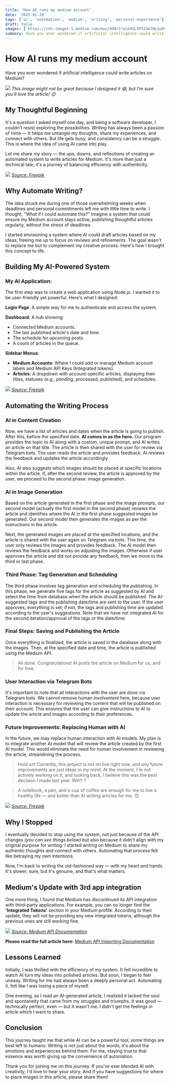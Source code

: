 ```yaml
---
title: 'How AI runs my medium account'
date: '2025-01-20'
tags: ['ai', 'automation', 'medium', 'writing', 'personal-experience']
draft: false
images: ['https://cdn-images-1.medium.com/max/800/1*aie4SLSP52GolWp1uD9Lbg.png']
summary: Have you ever wondered if artificial intelligence could write articles on Medium? This article shares my experience with creating an AI-powered system to automate article writing and publishing on Medium.
---
```


# How AI runs my medium account

Have you ever wondered if artificial intelligence could write articles on Medium?

![](https://cdn-images-1.medium.com/max/800/1*aie4SLSP52GolWp1uD9Lbg.png)
_This image might not be great because I designed it 😅, but I'm sure you'll love the article! 😊_

## My Thoughtful Beginning

It's a question I asked myself one day, and being a software developer, I couldn't resist exploring the possibilities. Writing has always been a passion of mine — it helps me untangle my thoughts, share my experiences, and connect with others. But life gets busy, and consistency can be a struggle. This is where the idea of using AI came into play.

Let me share my story — the ups, downs, and reflections of creating an automated system to write articles for Medium. It's more than just a technical tale; it's a journey of balancing efficiency with authenticity.

![](https://cdn-images-1.medium.com/max/800/1*v5DroBzQdeEsLQTEvBYY7A.jpeg)
_[Source: Freepik](https://freepik.com/free-photo/people-carrying-burden-concept_36029275.htm)_

## Why Automate Writing?

The idea struck me during one of those overwhelming weeks when deadlines and personal commitments left me with little time to write. I thought, "What if I could automate this?" Imagine a system that could ensure my Medium account stays active, publishing thoughtful articles regularly, without the stress of deadlines.

I started envisioning a system where AI could draft articles based on my ideas, freeing me up to focus on reviews and refinements. The goal wasn't to replace me but to complement my creative process. Here's how I brought this concept to life.

## Building My AI-Powered System

### My AI Application:

The first step was to create a web application using Node.js. I wanted it to be user-friendly yet powerful. Here's what I designed:

**Login Page**: A simple way for me to authenticate and access the system.

**Dashboard**: A hub showing:

- Connected Medium accounts.
- The last published article's date and time.
- The schedule for upcoming posts.
- A count of articles in the queue.

**Sidebar Menus**:

- **Medium Accounts**: Where I could add or manage Medium account labels and Medium API Keys (Integrated tokens).
- **Articles**: A dropdown with account-specific articles, displaying their titles, statuses (e.g., pending, processed, published), and schedules.

![](https://cdn-images-1.medium.com/max/800/1*P424PAlAyG629v-ckHU4JA.jpeg)
_[Source: Freepik](https://freepik.com/free-photo/top-view-desk-arrangement-with-person-writing_4950457.htm)_

## Automating the Writing Process

### AI in Content Creation

Now, we have a list of articles and dates when the article is going to publish. After this, before the specified date. **AI comes in as the hero.** Our program provides the topic to AI along with a custom, unique prompt, and AI writes an article on that title. The article is then shared with the user for review via Telegram bots. The user reads the article and provides feedback. AI reviews the feedback and updates the article accordingly.

Also, AI also suggests which images should be placed at specific locations within the article. If, after the second review, the article is approved by the user, we proceed to the second phase: image generation.

### AI in Image Generation

Based on the article generated in the first phase and the image prompts, our second model (actually the first model in the second phase) reviews the article and identifies where the AI in the first phase suggested images be generated. Our second model then generates the images as per the instructions in the article.

Next, the generated images are placed at the specified locations, and the article is shared with the user again on Telegram via bots. This time, the user only reviews the images and provides feedback. The AI model then reviews the feedback and works on adjusting the images. Otherwise if user approves the article and did not provide any feedback, then we move to the third or last phase.

### Third Phase: Tag Generation and Scheduling

The third phase involves tag generation and scheduling the publishing. In this phase, we generate five tags for the article as suggested by AI and select the time from database when the article should be published. The AI-suggested tags and the publishing date/time are sent to the user. If the user approves, everything is set; if not, the tags and publishing time are updated according to the user's suggestions. Note that we have not integrated AI for the second iteration/approval of the tags or the date/time.

### Final Steps: Saving and Publishing the Article

Once everything is finalized, the article is saved in the database along with the images. Then, at the specified date and time, the article is published using the Medium API.

> All done. Congratulations! AI posts the article on Medium for us, and for free.

### User Interaction via Telegram Bots

It's important to note that all interactions with the user are done via Telegram bots. We cannot remove human involvement here, because user interaction is necessary for reviewing the content that will be published on their account. This ensures that the user can give instructions to AI to update the article and images according to their preferences.

### Future Improvements: Replacing Human with AI

In the future, we may replace human interaction with AI models. My plan is to integrate another AI model that will review the article created by the first AI model. This would eliminate the need for human involvement in reviewing the article, streamlining the process.

> Hold on! Currently, this project is not on live right now, and any future improvements are just ideas in my mind. At the moment, I'm not actively working on it, and looking back, I believe this was the best decision I made last year. WHY ?

> A notebook, a pen, and a cup of coffee are enough for me to live a healthy life — and better than AI writing articles for me. 😊

![](https://cdn-images-1.medium.com/max/800/1*YNfV6v_rtr71R2SGtIYUPQ.jpeg)
_[Source: Freepik](https://www.freepik.com/free-photo/coffee-relaxation-beverage-planning-data-digital-concept_2760906.htm)_

## Why I Stopped

I eventually decided to stop using the system, not just because of the API changes _(you can see things below)_ but also because it didn't align with my original purpose for writing. I started writing on Medium to share my authentic thoughts and connect with others. Automating that process felt like betraying my own intentions.

Now, I'm back to writing the old-fashioned way — with my heart and hands. It's slower, sure, but it's genuine, and that's what matters.

## Medium's Update with 3rd app integration

One more thing, I found that Medium has discontinued its API integration with third-party applications. For example, you can no longer find the **'Integrated Tokens'** section in your Medium profile. According to their update, they will not be providing any new integrated tokens, although the previous ones are still working fine.

![](https://cdn-images-1.medium.com/max/800/1*HAzc2q0z1bRxNrUuLXMHww.png)
_[Source: Medium API Documentation](https://help.medium.com/hc/en-us/articles/213480228-API-Importing)_

**Please read the full article here:**
[Medium API Importing Documentation](https://help.medium.com/hc/en-us/articles/213480228-API-Importing)

## Lessons Learned

Initially, I was thrilled with the efficiency of my system. It felt incredible to watch AI turn my ideas into polished articles. But soon, I began to feel uneasy. Writing for me had always been a deeply personal act. Automating it, felt like I was losing a piece of myself.

One evening, as I read an AI-generated article, I realized it lacked the soul and spontaneity that came from my struggles and triumphs. It was good — technically perfect, even — but it wasn't me. I didn't get the feelings in article which I want to share.

## Conclusion

This journey taught me that while AI can be a powerful tool, some things are best left to humans. Writing is not just about the words; it's about the emotions and experiences behind them. For me, staying true to that essence was worth giving up the convenience of automation.

Thank you for joining me on this journey. If you've ever blended AI with creativity, I'd love to hear your story. And if you have suggestions for where to place images in this article, please share them!
